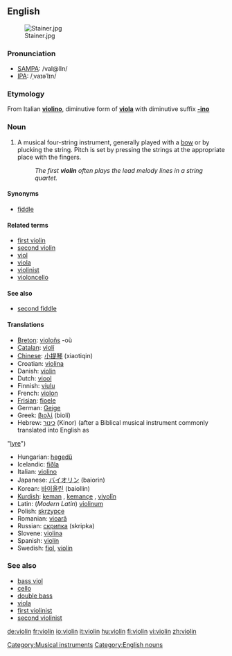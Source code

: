 {{wikipedia}}
==English==
[[Image:Stainer.jpg|thumb]]
===Pronunciation===
*[[SAMPA]]: /vaI@lIn/
*[[IPA]]: /ˌvaɪəˈlɪn/

===Etymology===
From Italian '''[[violino]]''', diminutive form of '''[[viola]]''' with diminutive suffix '''[[-ino]]'''

===Noun===
{{en-noun-reg}}

# A musical four-string instrument, generally played with a [[bow]] or by plucking the string.  Pitch is set by pressing the strings at the appropriate place with the fingers.  
#: ''The first '''violin''' often plays the lead melody lines in a string quartet.''

====Synonyms====
*[[fiddle]]

====Related terms====
*[[first violin]]
*[[second violin]]
*[[viol]]
*[[viola]]
*[[violinist]]
*[[violoncello]]

====See also====
*[[second fiddle]]

====Translations====
{{top}}
*[[Breton]]: [[violoñs]] {{m}} -où {{p}}
*[[Catalan]]: [[violí]] {{m}}
*[[Chinese]]: [[小提琴]] (xiaotiqin)
*Croatian: [[violina]] {{f}}
*Danish: [[violin]] {{c}}
*Dutch: [[viool]]
*Finnish: [[viulu]]
*French: [[violon]] {{m}}
*[[Frisian]]: [[fioele]]
*German: [[Geige]] {{f}}
*Greek: [[βιολί]] (biolí) {{n}}
*Hebrew: [[כינור]] (Kinor) (after a Biblical musical instrument commonly translated into English as 
"[[lyre]]") {{m}}
{{mid}}
*Hungarian: [[hegedű]]
*Icelandic: [[fiðla]] {{f}} 
*Italian: [[violino]] {{m}}
*Japanese: [[バイオリン]] (baiorin)
*Korean: [[바이올린]] (baiollin)
*[[Kurdish]]: [[keman]] {{f}}, [[kemançe]] {{f}}, [[viyolîn]] {{f}}
*Latin: (''Modern Latin'') [[violinum]]
*Polish: [[skrzypce]] {{p}}
*Romanian: [[vioară]] {{f}}
*Russian: [[скрипка]] {{f}} (skripka)
*Slovene: [[violina]] {{f}}
*Spanish: [[violín]] {{m}}
*Swedish: [[fiol]], [[violin]]
{{bottom}}

===See also===
*[[bass viol]]
*[[cello]]
*[[double bass]]
*[[viola]]
*[[first violinist]]
*[[second violinist]]

[[Category:Musical instruments]]
[[Category:English nouns]]

[[de:violin]]
[[fr:violin]]
[[io:violin]]
[[it:violin]]
[[hu:violin]]
[[fi:violin]]
[[vi:violin]]
[[zh:violin]]
